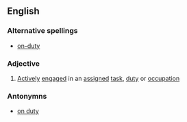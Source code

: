 ==English==

===Alternative spellings===
*[[on-duty]]

===Adjective===
{{en-adj|pos=[[on]] [[duty]]|-}}

# [[Actively]] [[engaged]] in an [[assigned]] [[task]], [[duty]] or [[occupation]]

===Antonymns===
*[[on duty]]